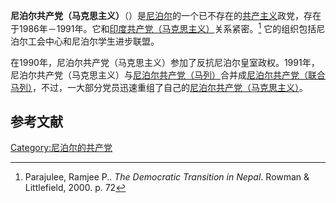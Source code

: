 {{Other uses|尼泊尔共产主义政党列表}}
{{Infobox Political Party
|leader1_title= |leader1_name= |leader2_title= |leader2_name= |leader3_title= |leader3_name= 
|名字       = 尼泊尔共产党 (马克思主义) 
|原文名     = Communist Party of Nepal (Marxist) 
|党代表色   = red
|图像       = <!-- 须加[[File:图像名|200px]] -->
|图像说明   = 
|所在国家或地区= {{NPL}}
|党首       = 
|总裁       = 
|主席       = 
|总书记     = 
|第一书记   = 
|秘书长     = 
|主席团     = 
|书记       = 
|发言人     = 
|创始人     = 
|建立       = 1986年
|解散       = 1991年
|分裂       = 
|前身       = 
|合并自=[[尼泊尔共产党_(曼莫汉)|尼泊尔共产党 (曼莫汉)]]<br>[[尼泊尔共产党_(普什帕·拉尔)|尼泊尔共产党 (普什帕·拉尔)]]
|并入       = [[尼泊尔共产党_(联合马列)|尼泊尔共产党 (联合马列)]]
|继承       = [[尼泊尔共产党_(马克思主义)|尼泊尔共产党 (马克思主义)]]
|总部       = 
|党报       = 
|青年组织   = 
|党员数目   = 
|统计日期   = 
|意识形态   = [[共产主义|共产主义]]<br>[[马克思列宁主义|马克思列宁主义]]
|政治立场   = [[左翼|左翼]]
|宗教信仰   = 
|国内组织   = 
|国际组织   = 
|欧洲组织   = 
|欧洲议会党团= 
|seats1_title= <!-- 议会名字 -->
|seats1      = <!-- 议会席位，如250席位中有3个席位：{{Infobox political party/seats|3|250|hex=red}} -->
|官方色彩   = <!--示例：[[紫色|紫色]]和[[金色|金色]] {{Color box|#232176}}{{Color box|#E2AF2D}} -->
|官方网站   = <!-- {{URL| }}  -->
|宣传口号   = 
|国家       = 尼泊尔
|脚注       = 
}}
'''尼泊尔共产党（马克思主义）'''（{{lang-en|Communist Party of Nepal (Marxist)}}）是[[尼泊尔|尼泊尔]]的一个已不存在的[[共产主义|共产主义]]政党，存在于1986年－1991年。它和[[印度共产党（马克思主义）|印度共产党（马克思主义）]]关系紧密。<ref>Parajulee, Ramjee P.. ''The Democratic Transition in Nepal''. Rowman & Littlefield, 2000. p. 72</ref> 它的组织包括尼泊尔工会中心和尼泊尔学生进步联盟。

在1990年，尼泊尔共产党（马克思主义）参加了反抗尼泊尔皇室政权。1991年，尼泊尔共产党（马克思主义）与[[尼泊尔共产党（马列）|尼泊尔共产党（马列）]]合并成[[尼泊尔共产党（联合马列）|尼泊尔共产党（联合马列）]]，不过，一大部分党员迅速重组了自己的[[尼泊尔共产党（马克思主义）_(1991年)|尼泊尔共产党（马克思主义）]]。

==参考文献==
{{reflist}}

{{尼泊尔的共产党}}

[[Category:尼泊尔的共产党|Category:尼泊尔的共产党]]